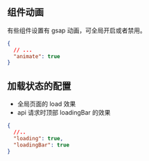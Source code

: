 
<Meta title="全局配置/状态配置" id="status-config" />

## 组件动画

有些组件设置有 gsap 动画，可全局开启或者禁用。

```json
{
  // ...
  "animate": true
}
```

## 加载状态的配置

- 全局页面的 load 效果
- api 请求时顶部 loadingBar 的效果

```json
{
  //..
  "loading": true,
  "loadingBar": true
}
```
